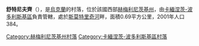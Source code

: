 {{coord|48|35|50|N|26|37|9|E|scale:100000|display=title}}

'''舒特尼夫齊'''（{{lang-uk|Шутнівці}}），是[[烏克蘭|烏克蘭]]的村落，位於該國西部[[赫梅利尼茨基州|赫梅利尼茨基州]]，由[[卡緬涅茨-波多利斯基區|卡緬涅茨-波多利斯基區]]負責管轄，處於[[斯莫特里奇河|斯莫特里奇河]]畔，面積0.69平方公里，2001年人口384。

{{DEFAULTSORT:Шутнівці}}
[[Category:赫梅利尼茨基州村落|Category:赫梅利尼茨基州村落]]
[[Category:卡緬涅茨-波多利斯基區村落|Category:卡緬涅茨-波多利斯基區村落]]


{{Khmelnytskyi-geo-stub}}